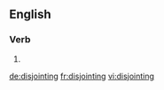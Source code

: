 ==English==

===Verb===
{{head|en|present participle}}

# {{present participle of|disjoint|lang=en}}

[[de:disjointing]]
[[fr:disjointing]]
[[vi:disjointing]]